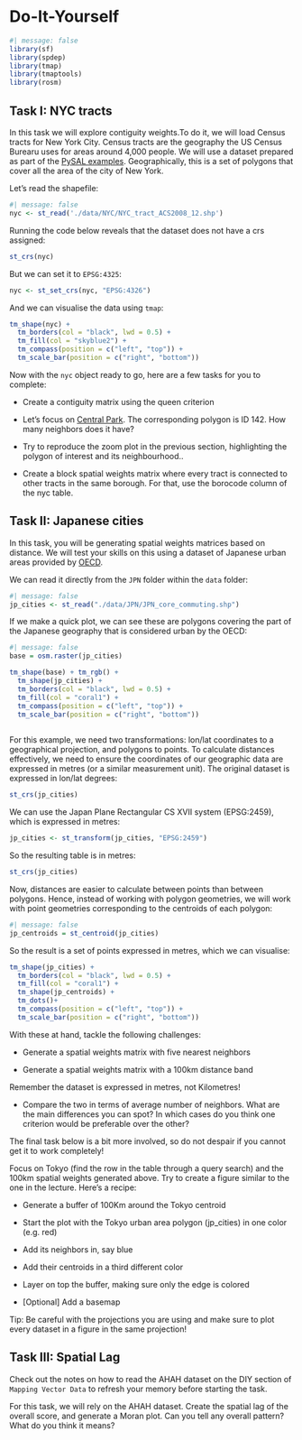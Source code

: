 # Do-It-Yourself {#sec-spatial-w-diy .unnumbered}

```r
#| message: false
library(sf)
library(spdep)
library(tmap)
library(tmaptools)
library(rosm)
```

## Task I: NYC tracts

In this task we will explore contiguity weights.To do it, we will load Census tracts for New York City. Census tracts are the geography the US Census Burearu uses for areas around 4,000 people. We will use a dataset prepared as part of the [PySAL examples](https://pysal.org/notebooks/lib/libpysal/Example_Datasets.html). Geographically, this is a set of polygons that cover all the area of the city of New York.

Let's read the shapefile:

```r
#| message: false
nyc <- st_read('./data/NYC/NYC_tract_ACS2008_12.shp')
```

Running the code below reveals that the dataset does not have a crs assigned:

```r
st_crs(nyc)
```

But we can set it to `EPSG:4325`:

```r
nyc <- st_set_crs(nyc, "EPSG:4326")
```

And we can visualise the data using `tmap`:

```r
tm_shape(nyc) +  
  tm_borders(col = "black", lwd = 0.5) +  
  tm_fill(col = "skyblue2") +
  tm_compass(position = c("left", "top")) + 
  tm_scale_bar(position = c("right", "bottom")) 
```

Now with the `nyc` object ready to go, here are a few tasks for you to complete:

-   Create a contiguity matrix using the queen criterion

-   Let's focus on [Central Park](https://en.wikipedia.org/wiki/Central_Park). The corresponding polygon is ID 142. How many neighbors does it have?

-   Try to reproduce the zoom plot in the previous section, highlighting the polygon of interest and its neighbourhood..

-   Create a block spatial weights matrix where every tract is connected to other tracts in the same borough. For that, use the borocode column of the nyc table.

## Task II: Japanese cities

In this task, you will be generating spatial weights matrices based on distance. We will test your skills on this using a dataset of Japanese urban areas provided by [OECD](https://www.oecd.org/cfe/regionaldevelopment/functional-urban-areas.htm).

We can read it directly from the `JPN` folder within the `data` folder:

```r
#| message: false
jp_cities <- st_read("./data/JPN/JPN_core_commuting.shp")
```

If we make a quick plot, we can see these are polygons covering the part of the Japanese geography that is considered urban by the OECD:

```r
#| message: false
base = osm.raster(jp_cities)

tm_shape(base) + tm_rgb() +
  tm_shape(jp_cities) +  
  tm_borders(col = "black", lwd = 0.5) +  
  tm_fill(col = "coral1") +
  tm_compass(position = c("left", "top")) + 
  tm_scale_bar(position = c("right", "bottom")) 
  
```

For this example, we need two transformations: lon/lat coordinates to a geographical projection, and polygons to points. To calculate distances effectively, we need to ensure the coordinates of our geographic data are expressed in metres (or a similar measurement unit). The original dataset is expressed in lon/lat degrees:

```r
st_crs(jp_cities)
```

We can use the Japan Plane Rectangular CS XVII system (EPSG:2459), which is expressed in metres:

```r
jp_cities <- st_transform(jp_cities, "EPSG:2459")
```

So the resulting table is in metres:

```r
st_crs(jp_cities)
```

Now, distances are easier to calculate between points than between polygons. Hence, instead of working with polygon geometries, we will work with point geometries corresponding to the centroids of each polygon:

```r
#| message: false
jp_centroids = st_centroid(jp_cities)
```

So the result is a set of points expressed in metres, which we can visualise:

```r

tm_shape(jp_cities) +  
  tm_borders(col = "black", lwd = 0.5) +  
  tm_fill(col = "coral1") +
  tm_shape(jp_centroids) +
  tm_dots()+
  tm_compass(position = c("left", "top")) + 
  tm_scale_bar(position = c("right", "bottom")) 

```

With these at hand, tackle the following challenges:

-   Generate a spatial weights matrix with five nearest neighbors

-   Generate a spatial weights matrix with a 100km distance band

::: callout-tip
Remember the dataset is expressed in metres, not Kilometres!
:::

-   Compare the two in terms of average number of neighbors. What are the main differences you can spot? In which cases do you think one criterion would be preferable over the other?

::: callout-warning
The final task below is a bit more involved, so do not despair if you cannot get it to work completely!
:::

Focus on Tokyo (find the row in the table through a query search) and the 100km spatial weights generated above. Try to create a figure similar to the one in the lecture. Here's a recipe:

-   Generate a buffer of 100Km around the Tokyo centroid

-   Start the plot with the Tokyo urban area polygon (jp_cities) in one color (e.g. red)

-   Add its neighbors in, say blue

-   Add their centroids in a third different color

-   Layer on top the buffer, making sure only the edge is colored

-   \[Optional\] Add a basemap

Tip: Be careful with the projections you are using and make sure to plot every dataset in a figure in the same projection!

## Task III: Spatial Lag

::: callout-important
Check out the notes on how to read the AHAH dataset on the DIY section of `Mapping Vector Data` to refresh your memory before starting the task.
:::

For this task, we will rely on the AHAH dataset. Create the spatial lag of the overall score, and generate a Moran plot. Can you tell any overall pattern? What do you think it means?
